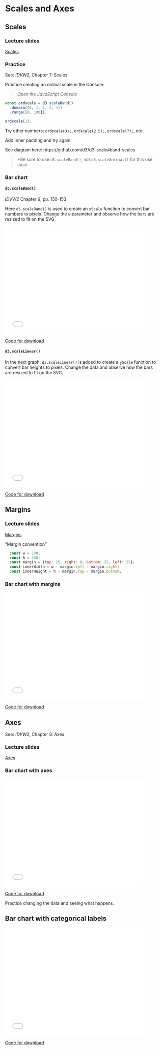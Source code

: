 # Scales and Axes <i class="fa fa-arrows"></i>

## Scales

### Lecture slides <i class="fa fa-television"></i>

<script src="https://d3js.org/d3.v7.js"></script>
 
[Scales](pdfs/scales.pdf){target="_blank"}

### Practice

See: *IDVW2*, Chapter 7: Scales

Practice creating an ordinal scale in the Console:

> <i class="fa fa-hand-o-right"></i> *Open the JavaScript Console* <i class="fa fa-terminal"></i>

``` js
const ordscale = d3.scaleBand()
  .domain([0, 1, 2, 3, 4])
  .range([0, 100]);
```
  
``` js  
ordscale(1);
```

Try other numbers: `ordscale(3);`, `ordscale(2.5);`, `ordscale(7);`, etc.

Add inner padding and try again.

See diagram here: https://github.com/d3/d3-scale#band-scales

> <i class="far fa-lightbulb"></i> *Be sure to use `d3.scaleBand()`, not `d3.scaleOrdinal()` for this use case.

### Bar chart 

#### `d3.scaleBand()` {-}

*IDVW2* Chapter 9, pp. 150-153

Here `d3.scaleBand()` is used to create an `xScale` function to convert bar numbers to pixels. Change the `w` parameter and observe how the bars are resized to fit on the SVG.

<iframe src="code/d3.scaleBand.html" width="450" height="350" frameBorder="0"></iframe>

[Code for download](https://raw.githubusercontent.com/jtr13/d3book/main/code/d3.scaleBand.html){target="_blank"}


#### `d3.scaleLinear()` {-}

In the next graph, `d3.scaleLinear()` is added to create a `yScale` function to convert bar heights to pixels. Change the data and observe how the bars are resized to fit on the SVG.

<iframe src="code/d3.scaleLinear.html" width="450" height="350" frameBorder="0"></iframe>

[Code for download](https://raw.githubusercontent.com/jtr13/d3book/main/code/d3.scaleLinear.html){target="_blank"}

## Margins

### Lecture slides <i class="fa fa-television"></i>

[Margins](pdfs/margins.pdf){target="_blank"}

"Margin convention"

``` js
  const w = 500;
  const h = 400;
  const margin = {top: 25, right: 0, bottom: 25, left: 25};
  const innerWidth = w - margin.left - margin.right;
  const innerHeight = h - margin.top - margin.bottom;
```

### Bar chart with margins

<iframe src="code/margins.html" width="450" height="350" frameBorder="0"></iframe>

[Code for download](https://raw.githubusercontent.com/jtr13/d3book/main/code/margins.html){target="_blank"}

## Axes 

See: *IDVW2*, Chapter 8: Axes

### Lecture slides <i class="fa fa-television"></i>

[Axes](pdfs/axes.pdf){target="_blank"}

### Bar chart with axes

<iframe src="code/axes.html" width="450" height="350" frameBorder="0"></iframe>

[Code for download](https://raw.githubusercontent.com/jtr13/d3book/main/code/axes.html){target="_blank"}

Practice changing the data and seeing what happens.

## Bar chart with categorical labels

<iframe src="code/axes_cat_labels.html" width="450" height="350" frameBorder="0"></iframe>

[Code for download](https://raw.githubusercontent.com/jtr13/d3book/main/code/axes_cat_labels.html){target="_blank"}

